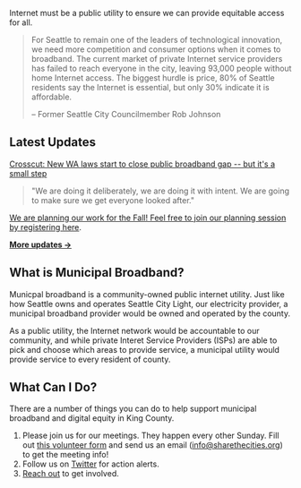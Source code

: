 
<SEO title="Home" />
<HeroImg />

Internet must be a public utility to ensure we can provide equitable access for all.

> For Seattle to remain one of the leaders of technological innovation, we need more
> competition and consumer options when it comes to broadband. The current market of
> private Internet service providers has failed to reach everyone in the city, leaving
> 93,000 people without home Internet access. The biggest hurdle is price, 80% of
> Seattle residents say the Internet is essential, but only 30% indicate it is
> affordable.
>
> – Former Seattle City Councilmember Rob Johnson

## Latest Updates

[Crosscut: New WA laws start to close public broadband gap -- but it's a small step](https://crosscut.com/politics/2021/07/new-wa-laws-start-close-public-broadband-gap-its-small-step)

> "We are doing it deliberately, we are doing it with intent. We are going to make sure we get everyone looked after."

[We are planning our work for the Fall! Feel free to join our planning session by registering here](https://www.eventbrite.com/e/upgrade-king-county-fall-planning-session-tickets-167349552015).

**[More updates →](/updates)**

## What is Municipal Broadband?

Municpal broadband is a community-owned public internet utility. Just like how Seattle
owns and operates Seattle City Light, our electricity provider, a municipal broadband
provider would be owned and operated by the county.

As a public utility, the Internet network would be accountable to our community, and
while private Interet Service Providers (ISPs) are able to pick and choose which areas
to provide service, a municipal utility would provide service to every resident of
county.

## What Can I Do?

There are a number of things you can do to help support municipal broadband and digital
equity in King County.

1. Please join us for our meetings. They happen every other Sunday. Fill out [this volunteer form](https://docs.google.com/forms/d/e/1FAIpQLSdL5X8ABgoECzmtTH7EDOMglvGy9A-Br_eeudgL0ab3XEUsyg/viewform) and send us an email (info@sharethecities.org) to get the meeting info!
2. Follow us on [Twitter](https://twitter.com/STCActionFund) for action alerts.
3. [Reach out](https://sharethecities.org/contact-1) to get involved.
